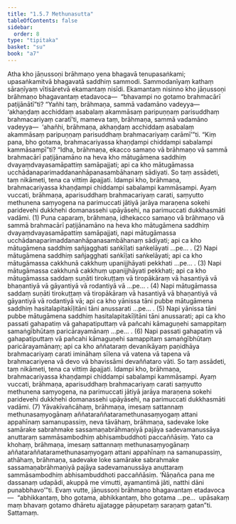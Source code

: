```yaml
---
title: "1.5.7 Methunasutta"
tableOfContents: false
sidebar:
  order: 8
type: "tipitaka"
basket: "su"
book: "a7"
---
```



<DynamicBreadcrumb />

<Division number="50" book="a7" bookNo="16" page="438">

<Paragraph number="278" book="a7">
Atha kho jāṇussoṇi brāhmaṇo yena bhagavā tenupasaṅkami; upasaṅkamitvā bhagavatā saddhiṃ sammodi. Sammodanīyaṃ kathaṃ sāraṇīyaṃ vītisāretvā ekamantaṃ nisīdi. Ekamantaṃ nisinno kho jāṇussoṇi brāhmaṇo bhagavantaṃ etadavoca—  “bhavampi no gotamo brahmacārī paṭijānātī”ti? “Yañhi taṃ, brāhmaṇa, sammā vadamāno vadeyya—  ‘akhaṇḍaṃ acchiddaṃ asabalaṃ akammāsaṃ paripuṇṇaṃ parisuddhaṃ brahmacariyaṃ caratī’ti, mameva taṃ, brāhmaṇa, sammā vadamāno vadeyya—  ‘ahañhi, brāhmaṇa, akhaṇḍaṃ acchiddaṃ asabalaṃ akammāsaṃ paripuṇṇaṃ parisuddhaṃ brahmacariyaṃ carāmī’”ti. “Kiṃ pana, bho gotama, brahmacariyassa khaṇḍampi chiddampi sabalampi kammāsampī”ti?
</Paragraph>

<Paragraph number="279" book="a7">
“Idha, brāhmaṇa, ekacco samaṇo vā brāhmaṇo vā sammā brahmacārī paṭijānamāno na heva kho mātugāmena saddhiṃ dvayaṃdvayasamāpattiṃ samāpajjati; api ca kho mātugāmassa ucchādanaparimaddananhāpanasambāhanaṃ sādiyati. So taṃ assādeti, taṃ nikāmeti, tena ca vittiṃ āpajjati. Idampi kho, brāhmaṇa, brahmacariyassa khaṇḍampi chiddampi sabalampi kammāsampi. Ayaṃ vuccati, brāhmaṇa, aparisuddhaṃ brahmacariyaṃ carati, saṃyutto methunena saṃyogena na parimuccati jātiyā jarāya maraṇena sokehi paridevehi dukkhehi domanassehi upāyāsehi, na parimuccati dukkhasmāti vadāmi. (1)
</Paragraph>

<Paragraph number="280" book="a7">
Puna caparaṃ, brāhmaṇa, idhekacco samaṇo vā brāhmaṇo vā sammā brahmacārī paṭijānamāno na heva kho mātugāmena saddhiṃ dvayaṃdvayasamāpattiṃ samāpajjati, napi mātugāmassa ucchādanaparimaddananhāpanasambāhanaṃ sādiyati; api ca kho mātugāmena saddhiṃ sañjagghati saṅkīḷati saṅkelāyati …pe… . (2)
</Paragraph>

<Paragraph number="281" book="a7">
Napi mātugāmena saddhiṃ sañjagghati saṅkīḷati saṅkelāyati; api ca kho mātugāmassa cakkhunā cakkhuṃ upanijjhāyati pekkhati …pe… . (3)
</Paragraph>

<Paragraph number="282" book="a7">
Napi mātugāmassa cakkhunā cakkhuṃ upanijjhāyati pekkhati; api ca kho mātugāmassa saddaṃ suṇāti tirokuṭṭaṃ vā tiropākāraṃ vā hasantiyā vā bhaṇantiyā vā gāyantiyā vā rodantiyā vā …pe… . (4)
</Paragraph>

<Paragraph number="283" book="a7">
Napi mātugāmassa saddaṃ suṇāti tirokuṭṭaṃ vā tiropākāraṃ vā hasantiyā vā bhaṇantiyā vā gāyantiyā vā rodantiyā vā; api ca kho yānissa tāni pubbe mātugāmena saddhiṃ hasitalapitakīḷitāni tāni anussarati …pe… . (5)
</Paragraph>

<Paragraph number="284" book="a7">
Napi yānissa tāni pubbe mātugāmena saddhiṃ hasitalapitakīḷitāni tāni anussarati; api ca kho passati gahapatiṃ vā gahapatiputtaṃ vā pañcahi kāmaguṇehi samappitaṃ samaṅgībhūtaṃ paricārayamānaṃ …pe… . (6)
</Paragraph>

<Paragraph number="285" book="a7">
Napi passati gahapatiṃ vā gahapatiputtaṃ vā pañcahi kāmaguṇehi samappitaṃ samaṅgībhūtaṃ paricārayamānaṃ; api ca kho aññataraṃ devanikāyaṃ paṇidhāya brahmacariyaṃ carati imināhaṃ sīlena vā vatena vā tapena vā brahmacariyena vā devo vā bhavissāmi devaññataro vāti. So taṃ assādeti, taṃ nikāmeti, tena ca vittiṃ āpajjati. Idampi kho, brāhmaṇa, brahmacariyassa khaṇḍampi chiddampi sabalampi kammāsampi. Ayaṃ vuccati, brāhmaṇa, aparisuddhaṃ brahmacariyaṃ carati saṃyutto methunena saṃyogena, na parimuccati jātiyā jarāya maraṇena sokehi paridevehi dukkhehi domanassehi upāyāsehi, na parimuccati dukkhasmāti vadāmi. (7)
</Paragraph>

<Paragraph number="286" book="a7">
Yāvakīvañcāhaṃ, brāhmaṇa, imesaṃ sattannaṃ methunasaṃyogānaṃ aññataraññataramethunasaṃyogaṃ attani appahīnaṃ samanupassiṃ, neva tāvāhaṃ, brāhmaṇa, sadevake loke samārake sabrahmake sassamaṇabrāhmaṇiyā pajāya sadevamanussāya anuttaraṃ sammāsambodhiṃ abhisambuddhoti paccaññāsiṃ.
</Paragraph>

<Paragraph number="287" book="a7">
Yato ca khohaṃ, brāhmaṇa, imesaṃ sattannaṃ methunasaṃyogānaṃ aññataraññataramethunasaṃyogaṃ attani appahīnaṃ na samanupassiṃ, athāhaṃ, brāhmaṇa, sadevake loke samārake sabrahmake sassamaṇabrāhmaṇiyā pajāya sadevamanussāya anuttaraṃ sammāsambodhiṃ abhisambuddhoti paccaññāsiṃ. ‘Ñāṇañca pana me dassanaṃ udapādi, akuppā me vimutti, ayamantimā jāti, natthi dāni punabbhavo’”ti.
</Paragraph>

<Paragraph number="288" book="a7">
Evaṃ vutte, jāṇussoṇi brāhmaṇo bhagavantaṃ etadavoca—  “abhikkantaṃ, bho gotama, abhikkantaṃ, bho gotama …pe…  upāsakaṃ maṃ bhavaṃ gotamo dhāretu ajjatagge pāṇupetaṃ saraṇaṃ gatan”ti.

</Paragraph>
</Division>

<Paragraph number="289" type="center" book="a7">
Sattamaṃ.
</Paragraph>